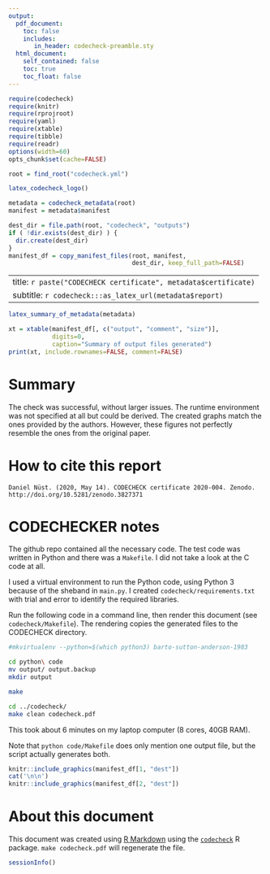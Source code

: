 ```yaml
---
output:
  pdf_document:
    toc: false
    includes:
       in_header: codecheck-preamble.sty
  html_document:
    self_contained: false
    toc: true
    toc_float: false
---
```


```r
require(codecheck)
require(knitr)
require(rprojroot)
require(yaml)
require(xtable)
require(tibble)
require(readr)
options(width=60)
opts_chunk$set(cache=FALSE)

root = find_root("codecheck.yml")
```

```r
latex_codecheck_logo()
```

```r
metadata = codecheck_metadata(root)
manifest = metadata$manifest

dest_dir = file.path(root, "codecheck", "outputs")
if ( !dir.exists(dest_dir) ) {
  dir.create(dest_dir)
}
manifest_df = copy_manifest_files(root, manifest,
                                  dest_dir, keep_full_path=FALSE)
```

---
title: `r paste("CODECHECK certificate", metadata$certificate)`
subtitle: `r codecheck:::as_latex_url(metadata$report)`
---

```r
latex_summary_of_metadata(metadata)
```

```r
xt = xtable(manifest_df[, c("output", "comment", "size")],
            digits=0,
            caption="Summary of output files generated")
print(xt, include.rownames=FALSE, comment=FALSE)
```

# Summary

The check was successful, without larger issues.
The runtime environment was not specified at all but could be derived.
The created graphs match the ones provided by the authors.
However, these figures not perfectly resemble the ones from the original paper.

# How to cite this report

```
Daniel Nüst. (2020, May 14). CODECHECK certificate 2020-004. Zenodo.
http://doi.org/10.5281/zenodo.3827371
```

\clearpage

# CODECHECKER notes

The github repo  contained all the necessary code.
The test code was written in Python and there was a `Makefile`.
I did not take a look at the C code at all.

I used a virtual environment to run the Python code, using Python 3 because of the sheband in `main.py`.
I created `codecheck/requirements.txt` with trial and error to identify the required libraries.

Run the following code in a command line, then render this document (see `codecheck/Makefile`).
The rendering copies the generated files to the CODECHECK directory.

```bash
#mkvirtualenv --python=$(which python3) barto-sutton-anderson-1983

cd python\ code
mv output/ output.backup
mkdir output

make

cd ../codecheck/
make clean codecheck.pdf
```

This took about 6 minutes on my laptop computer (8 cores, 40GB RAM).

Note that `python code/Makefile` does only mention one output file, but the script actually generates both.

\clearpage

```r
knitr::include_graphics(manifest_df[1, "dest"])
cat('\n\n')
knitr::include_graphics(manifest_df[2, "dest"])
```

\clearpage
# About this document

This document was created using [R Markdown](https://rmarkdown.rstudio.com/) using the [`codecheck`](https://github.com/codecheckers/codecheck) R package.
`make codecheck.pdf` will regenerate the file.

```r
sessionInfo()
```
